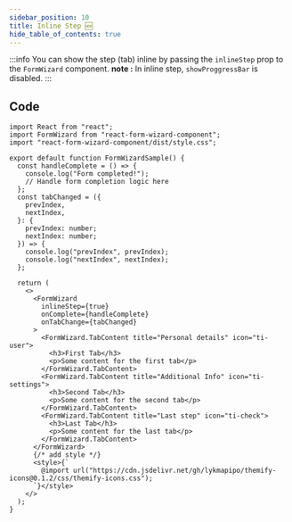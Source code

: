 ```yaml
---
sidebar_position: 10
title: Inline Step 🆕
hide_table_of_contents: true
---
```



:::info 
You can show the step (tab) inline by passing the `inlineStep` prop to the `FormWizard` component.
**note :** In inline step, `showProggressBar` is disabled.
:::

<div class="demo">
  <InlineStep />
</div>

## Code

```tsx
import React from "react";
import FormWizard from "react-form-wizard-component";
import "react-form-wizard-component/dist/style.css";

export default function FormWizardSample() {
  const handleComplete = () => {
    console.log("Form completed!");
    // Handle form completion logic here
  };
  const tabChanged = ({
    prevIndex,
    nextIndex,
  }: {
    prevIndex: number;
    nextIndex: number;
  }) => {
    console.log("prevIndex", prevIndex);
    console.log("nextIndex", nextIndex);
  };

  return (
    <>
      <FormWizard
        inlineStep={true}
        onComplete={handleComplete}
        onTabChange={tabChanged}
      >
        <FormWizard.TabContent title="Personal details" icon="ti-user">
          <h3>First Tab</h3>
          <p>Some content for the first tab</p>
        </FormWizard.TabContent>
        <FormWizard.TabContent title="Additional Info" icon="ti-settings">
          <h3>Second Tab</h3>
          <p>Some content for the second tab</p>
        </FormWizard.TabContent>
        <FormWizard.TabContent title="Last step" icon="ti-check">
          <h3>Last Tab</h3>
          <p>Some content for the last tab</p>
        </FormWizard.TabContent>
      </FormWizard>
      {/* add style */}
      <style>{`
        @import url("https://cdn.jsdelivr.net/gh/lykmapipo/themify-icons@0.1.2/css/themify-icons.css");
      `}</style>
    </>
  );
}
```

